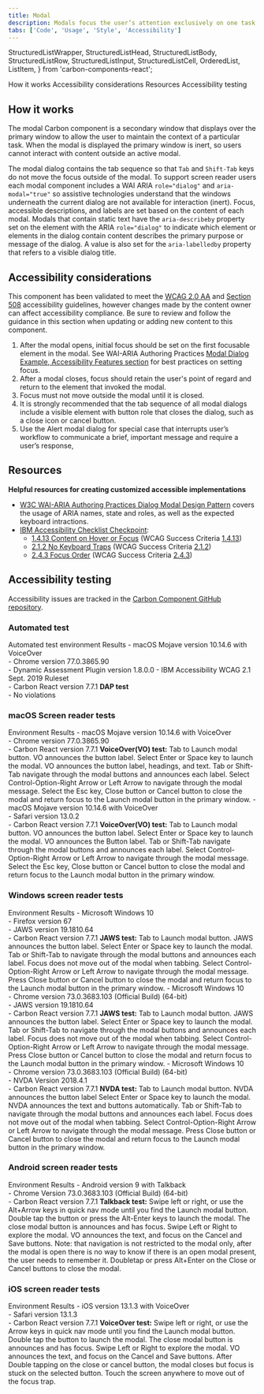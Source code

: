 ```yaml
---
title: Modal
description: Modals focus the user’s attention exclusively on one task or piece of information via a window that sits on top of the page content.
tabs: ['Code', 'Usage', 'Style', 'Accessibility']
---
```


  StructuredListWrapper,
  StructuredListHead,
  StructuredListBody,
  StructuredListRow,
  StructuredListInput,
  StructuredListCell,
  OrderedList,
  ListItem,
} from 'carbon-components-react';

<AnchorLinks>
  <AnchorLink>How it works</AnchorLink>
  <AnchorLink>Accessibility considerations</AnchorLink>
  <AnchorLink>Resources</AnchorLink>
  <AnchorLink>Accessibility testing</AnchorLink>
</AnchorLinks>

## How it works

The modal Carbon component is a secondary window that displays over the primary window to allow the user to maintain the context of a particular task. When the modal is displayed the primary window is inert, so users cannot interact with content outside an active modal.

The modal dialog contains the tab sequence so that `Tab` and `Shift-Tab` keys do not move the focus outside of the modal. To support screen reader users each modal component includes a WAI ARIA `role="dialog"` and `aria-modal="true"` so assistive technologies understand that the windows underneath the current dialog are not available for interaction (inert). Focus, accessible descriptions, and labels are set based on the content of each modal. Modals that contain static text have the `aria-describeby` property set on the element with the ARIA `role="dialog"` to indicate which element or elements in the dialog contain content describes the primary purpose or message of the dialog. A value is also set for the `aria-labelledby` property that refers to a visible dialog title.

## Accessibility considerations

This component has been validated to meet the [WCAG 2.0 AA](https://www.w3.org/TR/WCAG20/) and [Section 508](http://www.section508.gov/) accessibility guidelines, however changes made by the content owner can affect accessibility compliance. Be sure to review and follow the guidance in this section when updating or adding new content to this component.

1. After the modal opens, initial focus should be set on the first focusable element in the modal. See WAI-ARIA Authoring Practices [Modal Dialog Example, Accessibility Features section](https://www.w3.org/TR/wai-aria-practices-1.1/examples/dialog-modal/dialog.html) for best practices on setting focus.
2. After a modal closes, focus should retain the user's point of regard and return to the element that invoked the modal.
3. Focus must not move outside the modal until it is closed.
4. It is strongly recommended that the tab sequence of all modal dialogs include a visible element with button role that closes the dialog, such as a close icon or cancel button.
5. Use the Alert modal dialog for special case that interrupts user’s workflow to communicate a brief, important message and require a user’s response,

## Resources

**Helpful resources for creating customized accessible implementations**

- [W3C WAI-ARIA Authoring Practices Dialog Modal Design Pattern](https://www.w3.org/TR/wai-aria-practices-1.1/#dialog_modal) covers the usage of ARIA names, state and roles, as well as the expected keyboard intractions.
- [IBM Accessibility Checklist Checkpoint](https://www.ibm.com/able/guidelines/ci162/accessibility_checklist.html):
  - [1.4.13 Content on Hover or Focus](https://www.ibm.com/able/guidelines/ci162/no_keyboard_trap.html) (WCAG Success Criteria [1.4.13](https://www.w3.org/WAI/WCAG21/Understanding/content-on-hover-or-focus.html))
  - [2.1.2 No Keyboard Traps](https://www.ibm.com/able/guidelines/ci162/no_keyboard_trap.html) (WCAG Success Criteria [2.1.2](https://www.w3.org/TR/UNDERSTANDING-WCAG20/keyboard-operation-trapping.html))
  - [2.4.3 Focus Order](https://www.ibm.com/able/guidelines/ci162/link_purpose.html) (WCAG Success Criteria [2.4.3](https://www.w3.org/WAI/WCAG21/Understanding/focus-order))

## Accessibility testing

Accessibility issues are tracked in the [Carbon Component GitHub repository](https://github.com/carbon-design-system/carbon/milestones).

### Automated test

<Row>
  <Column noGutterSm>
    <StructuredListWrapper>
      <StructuredListHead>
        <StructuredListRow head>
          <StructuredListCell head>
            Automated test environment
          </StructuredListCell>
          <StructuredListCell head>Results</StructuredListCell>
        </StructuredListRow>
      </StructuredListHead>
      <StructuredListBody>
        <StructuredListRow>
          <StructuredListCell>
            - macOS Mojave version 10.14.6 with VoiceOver
            <br />
            - Chrome version 77.0.3865.90
            <br />
            - Dynamic Assessment Plugin version 1.8.0.0 - IBM Accessibility WCAG
            2.1 Sept. 2019 Ruleset
            <br />- Carbon React version 7.7.1
          </StructuredListCell>
          <StructuredListCell>
            <strong>DAP test</strong>
            <br />- No violations
          </StructuredListCell>
        </StructuredListRow>
      </StructuredListBody>
    </StructuredListWrapper>
  </Column>
</Row>

### macOS Screen reader tests

<Row>
  <Column noGutterSm>
    <StructuredListWrapper>
      <StructuredListHead>
        <StructuredListRow head>
          <StructuredListCell head>Environment </StructuredListCell>
          <StructuredListCell head>Results</StructuredListCell>
        </StructuredListRow>
      </StructuredListHead>
      <StructuredListBody>
        <StructuredListRow>
          <StructuredListCell>
            - macOS Mojave version 10.14.6 with VoiceOver
            <br />
            - Chrome version 77.0.3865.90
            <br />- Carbon React version 7.7.1
          </StructuredListCell>
          <StructuredListCell>
            <strong>VoiceOver(VO) test:</strong>
            <OrderedList>
              <ListItem>
                Tab to Launch modal button. VO announces the button label.
              </ListItem>
              <ListItem>
                Select Enter or Space key to launch the modal. VO announces the
                button label, headings, and text.
              </ListItem>
              <ListItem>
                Tab or Shift-Tab navigate through the modal buttons and
                announces each label.
              </ListItem>
              <ListItem>
                Select Control-Option-Right Arrow or Left Arrow to navigate
                through the modal message.
              </ListItem>
              <ListItem>
                Select the Esc key, Close button or Cancel button to close the
                modal and return focus to the Launch modal button in the primary
                window.
              </ListItem>
            </OrderedList>
          </StructuredListCell>
        </StructuredListRow>
        <StructuredListRow>
          <StructuredListCell>
            - macOS Mojave version 10.14.6 with VoiceOver
            <br />
            - Safari version 13.0.2
            <br />- Carbon React version 7.7.1
          </StructuredListCell>
          <StructuredListCell>
            <strong>VoiceOver(VO) test:</strong>
            <OrderedList>
              <ListItem>
                Tab to Launch modal button. VO announces the button label.
              </ListItem>
              <ListItem>
                Select Enter or Space key to launch the modal. VO announces the
                Button label.
              </ListItem>
              <ListItem>
                Tab or Shift-Tab navigate through the modal buttons and
                announces each label.
              </ListItem>
              <ListItem>
                Select Control-Option-Right Arrow or Left Arrow to navigate
                through the modal message.
              </ListItem>
              <ListItem>
                Select the Esc key, Close button or Cancel button to close the
                modal and return focus to the Launch modal button in the primary
                window.
              </ListItem>
            </OrderedList>
          </StructuredListCell>
        </StructuredListRow>
      </StructuredListBody>
    </StructuredListWrapper>
  </Column>
</Row>

### Windows screen reader tests

<Row>
  <Column noGutterSm>
    <StructuredListWrapper>
      <StructuredListHead>
        <StructuredListRow head>
          <StructuredListCell head>Environment</StructuredListCell>
          <StructuredListCell head>Results</StructuredListCell>
        </StructuredListRow>
      </StructuredListHead>
      <StructuredListBody>
        <StructuredListRow>
          <StructuredListCell>
            - Microsoft Windows 10
            <br />
            - Firefox version 67
            <br />
            - JAWS version 19.1810.64
            <br />- Carbon React version 7.7.1
          </StructuredListCell>
          <StructuredListCell>
            <strong>JAWS test:</strong>
            <OrderedList>
              <ListItem>
                Tab to Launch modal button. JAWS announces the button label.
              </ListItem>
              <ListItem>
                Select Enter or Space key to launch the modal.
              </ListItem>
              <ListItem>
                Tab or Shift-Tab to navigate through the modal buttons and
                announces each label. Focus does not move out of the modal when
                tabbing.
              </ListItem>
              <ListItem>
                Select Control-Option-Right Arrow or Left Arrow to navigate
                through the modal message.
              </ListItem>
              <ListItem>
                Press Close button or Cancel button to close the modal and
                return focus to the Launch modal button in the primary window.
              </ListItem>
            </OrderedList>
          </StructuredListCell>
        </StructuredListRow>
        <StructuredListRow>
          <StructuredListCell>
            - Microsoft Windows 10
            <br />
            - Chrome version 73.0.3683.103 (Official Build) (64-bit)
            <br />
            - JAWS version 19.1810.64
            <br />- Carbon React version 7.7.1
          </StructuredListCell>
          <StructuredListCell>
            <strong>JAWS test:</strong>
            <OrderedList>
              <ListItem>
                Tab to Launch modal button. JAWS announces the button label.
              </ListItem>
              <ListItem>
                Select Enter or Space key to launch the modal.
              </ListItem>
              <ListItem>
                Tab or Shift-Tab to navigate through the modal buttons and
                announces each label. Focus does not move out of the modal when
                tabbing.
              </ListItem>
              <ListItem>
                Select Control-Option-Right Arrow or Left Arrow to navigate
                through the modal message.
              </ListItem>
              <ListItem>
                Press Close button or Cancel button to close the modal and
                return focus to the Launch modal button in the primary window.
              </ListItem>
            </OrderedList>
          </StructuredListCell>
        </StructuredListRow>
        <StructuredListRow>
          <StructuredListCell>
            - Microsoft Windows 10
            <br />
            - Chrome version 73.0.3683.103 (Official Build) (64-bit)
            <br />
            - NVDA Version 2018.4.1
            <br />- Carbon React version 7.7.1
          </StructuredListCell>
          <StructuredListCell>
            <strong>NVDA test:</strong>
            <OrderedList>
              <ListItem>
                Tab to Launch modal button. NVDA announces the button label
              </ListItem>
              <ListItem>
                Select Enter or Space key to launch the modal. NVDA announces
                the text and buttons automatically.
              </ListItem>
              <ListItem>
                Tab or Shift-Tab to navigate through the modal buttons and
                announces each label. Focus does not move out of the modal when
                tabbing.
              </ListItem>
              <ListItem>
                Select Control-Option-Right Arrow or Left Arrow to navigate
                through the modal message.
              </ListItem>
              <ListItem>
                Press Close button or Cancel button to close the modal and
                return focus to the Launch modal button in the primary window.
              </ListItem>
            </OrderedList>
          </StructuredListCell>
        </StructuredListRow>
      </StructuredListBody>
    </StructuredListWrapper>
  </Column>
</Row>

### Android screen reader tests

<Row>
  <Column noGutterSm>
    <StructuredListWrapper>
      <StructuredListRow head>
        <StructuredListCell head>Environment </StructuredListCell>
        <StructuredListCell head>Results</StructuredListCell>
      </StructuredListRow>
      <StructuredListBody>
        <StructuredListRow>
          <StructuredListCell>
            - Android version 9 with Talkback
            <br />
            - Chrome Version 73.0.3683.103 (Official Build) (64-bit)
            <br />- Carbon React version 7.7.1
          </StructuredListCell>
          <StructuredListCell>
            <strong>Talkback test:</strong>
            <OrderedList>
              <ListItem>
                Swipe left or right, or use the Alt+Arrow keys in quick nav mode
                until you find the Launch modal button.
              </ListItem>
              <ListItem>
                Double tap the button or press the Alt-Enter keys to launch the
                modal. The close modal button is announces and has focus.
              </ListItem>
              <ListItem>
                Swipe Left or Right to explore the modal. VO announces the text,
                and focus on the Cancel and Save buttons.
              </ListItem>
              <ListItem>
                Note: that navigation is not restricted to the modal only, after
                the modal is open there is no way to know if there is an open
                modal present, the user needs to remember it. Doubletap or press
                Alt+Enter on the Close or Cancel buttons to close the modal.
              </ListItem>
            </OrderedList>
          </StructuredListCell>
        </StructuredListRow>
      </StructuredListBody>
    </StructuredListWrapper>
  </Column>
</Row>

### iOS screen reader tests

<Row>
  <Column noGutterSm>
    <StructuredListWrapper>
      <StructuredListRow head>
        <StructuredListCell head>Environment </StructuredListCell>
        <StructuredListCell head>Results</StructuredListCell>
      </StructuredListRow>
      <StructuredListBody>
        <StructuredListRow>
          <StructuredListCell>
            - iOS version 13.1.3 with VoiceOver
            <br />
            - Safari version 13.1.3
            <br />- Carbon React version 7.7.1
          </StructuredListCell>
          <StructuredListCell>
            <strong>VoiceOver test:</strong>
            <OrderedList>
              <ListItem>
                Swipe left or right, or use the Arrow keys in quick nav mode
                until you find the Launch modal button.
              </ListItem>
              <ListItem>
                Double tap the button to launch the modal. The close modal
                button is announces and has focus.
              </ListItem>
              <ListItem>
                Swipe Left or Right to explore the modal. VO announces the text,
                and focus on the Cancel and Save buttons.
              </ListItem>
              <ListItem>
                After Double tapping on the close or cancel button, the modal
                closes but focus is stuck on the selected button. Touch the
                screen anywhere to move out of the focus trap.
              </ListItem>
            </OrderedList>
          </StructuredListCell>
        </StructuredListRow>
      </StructuredListBody>
    </StructuredListWrapper>
  </Column>
</Row>
